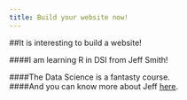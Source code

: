 ```yaml
---
title: Build your website now!
---
```


##It is interesting to build a website!  

####I am learning R in DSI from Jeff Smith!

####The Data Science is a fantasty course.  
####And you can know more about Jeff [here](http://jeffgoldsmith.com/).